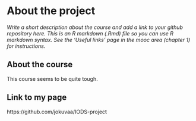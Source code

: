 
# About the project

*Write a short description about the course and add a link to your github repository here. This is an R markdown (.Rmd) file so you can use R markdown syntax. See the 'Useful links' page in the mooc area (chapter 1) for instructions.*

## About the course

This course seems to be quite tough.

## Link to my page

https://github.com/jokuvaa/IODS-project
